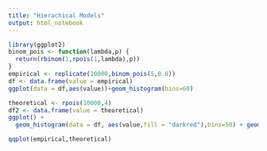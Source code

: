 ```yaml
---
title: "Hierachical Models"
output: html_notebook
---
```


```r
library(ggplot2)
binom_pois <- function(lambda,p) {
  return(rbinom(1,rpois(1,lambda),p))
}
empirical <- replicate(10000,binom_pois(5,0.8))
df <- data.frame(value = empirical)
ggplot(data = df,aes(value))+geom_histogram(bins=60)
```

```r
theoretical <- rpois(10000,4)
df2 <- data.frame(value = theoretical)
ggplot() + 
  geom_histogram(data = df, aes(value,fill = "darkred"),bins=50) + geom_histogram(data = df2, aes(value,fill = "blue"),bins=70)+ scale_fill_manual(labels = c("theoretical","empirical"), values = c("blue", "darkred"))
```
```r
qqplot(empirical,theoretical)
```
